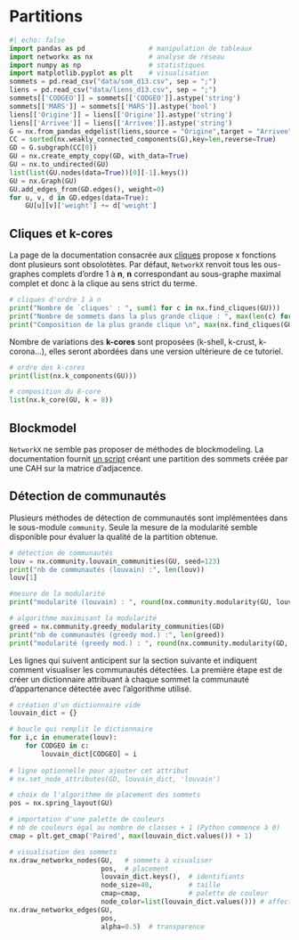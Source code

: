 # Partitions

```python
#| echo: false
import pandas as pd                # manipulation de tableaux
import networkx as nx              # analyse de réseau
import numpy as np                 # statistiques
import matplotlib.pyplot as plt    # visualisation
sommets = pd.read_csv("data/som_d13.csv", sep = ";")
liens = pd.read_csv("data/liens_d13.csv", sep = ";")
sommets[['CODGEO']] = sommets[['CODGEO']].astype('string')
sommets[['MARS']] = sommets[['MARS']].astype('bool')
liens[['Origine']] = liens[['Origine']].astype('string')
liens[['Arrivee']] = liens[['Arrivee']].astype('string')
G = nx.from_pandas_edgelist(liens,source = "Origine",target = "Arrivee", edge_attr="weight",create_using=nx.DiGraph()) 
CC = sorted(nx.weakly_connected_components(G),key=len,reverse=True) 
GD = G.subgraph(CC[0])
GU = nx.create_empty_copy(GD, with_data=True)
GU = nx.to_undirected(GU)
list(list(GU.nodes(data=True))[0][-1].keys())
GU = nx.Graph(GU)
GU.add_edges_from(GD.edges(), weight=0)
for u, v, d in GD.edges(data=True):
    GU[u][v]['weight'] += d['weight']
```

## Cliques et k-cores

La page de la documentation consacrée aux [cliques](https://networkx.org/documentation/stable/reference/algorithms/clique.html) propose x fonctions dont plusieurs sont obsolotètes. Par défaut, `NetworkX` renvoit tous les ous-graphes complets d'ordre 1 à **n**, **n** correspondant au sous-graphe maximal complet et donc à la clique au sens strict du terme.

```python
# cliques d'ordre 1 à n
print("Nombre de `cliques' : ", sum(1 for c in nx.find_cliques(GU)))
print("Nombre de sommets dans la plus grande clique : ", max(len(c) for c in nx.find_cliques(GU)))
print("Composition de la plus grande clique \n", max(nx.find_cliques(GU), key=len))
```

Nombre de variations des **k-cores** sont proposées (k-shell, k-crust, k-corona...), elles seront abordées dans une version ultérieure de ce tutoriel.

```python
# ordre des k-cores
print(list(nx.k_components(GU)))

# composition du 8-core
list(nx.k_core(GU, k = 8))
```

## Blockmodel

`NetworkX` ne semble pas proposer de méthodes de blockmodeling. La documentation fournit [un script](https://networkx.org/documentation/stable/auto_examples/algorithms/plot_blockmodel.html) créant une partition des sommets créée par une CAH sur la matrice d'adjacence. 

<!-- v2 :`quotient_graph`, stochastic_block_model` -->

## Détection de communautés

Plusieurs méthodes de détection de communautés sont implémentées dans le sous-module `community`. Seule la mesure de la modularité semble disponible pour évaluer la qualité de la partition obtenue.

```python
# détection de communautés
louv = nx.community.louvain_communities(GU, seed=123)
print("nb de communautés (louvain) :", len(louv))
louv[1]

#mesure de la modularité
print("modularité (louvain) : ", round(nx.community.modularity(GU, louv),2))

# algorithme maximisant la modularité
greed = nx.community.greedy_modularity_communities(GD)
print("nb de communautés (greedy mod.) :", len(greed))
print("modularité (greedy mod.) : ", round(nx.community.modularity(GD, greed),2))
```

Les lignes qui suivent anticipent sur la section suivante et indiquent comment visualiser les communautés détectées. La première étape est de créer un dictionnaire attribuant à chaque sommet la communauté d'appartenance détectée avec l'algorithme utilisé. 

```python
# création d'un dictionnaire vide
louvain_dict = {} 

# boucle qui remplit le dictionnaire
for i,c in enumerate(louv): 
    for CODGEO in c: 
        louvain_dict[CODGEO] = i
        
# ligne optionnelle pour ajouter cet attribut 
# nx.set_node_attributes(GD, louvain_dict, 'louvain')

# choix de l'algorithme de placement des sommets
pos = nx.spring_layout(GU)

# importation d'une palette de couleurs 
# nb de couleurs égal au nombre de classes + 1 (Python commence à 0)
cmap = plt.get_cmap('Paired', max(louvain_dict.values()) + 1)

# visualisation des sommets
nx.draw_networkx_nodes(GU,   # sommets à visualiser
                       pos,  # placement
                       louvain_dict.keys(),  # identifiants
                       node_size=40,         # taille 
                       cmap=cmap,            # palette de couleur
                       node_color=list(louvain_dict.values())) # affecter une couleur différente pour chaque classe
nx.draw_networkx_edges(GU, 
                       pos, 
                       alpha=0.5)  # transparence
```

